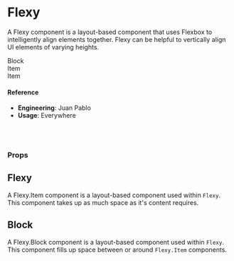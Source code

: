 
<Meta
  title="Utilities/Flexy"
  component={Flexy}
/>

# Flexy

A Flexy component is a layout-based component that uses Flexbox to intelligently align elements together. Flexy can be helpful to vertically align UI elements of varying heights.

<Preview>
  <Story name="default">
    <Flexy>
      <Flexy.Block>
        <div style={{ background: 'dodgerblue'}}>Block</div>
      </Flexy.Block>
      <Flexy.Item>
        <div style={{ background: 'salmon'}}>Item</div>
      </Flexy.Item>
      <Flexy.Item>
        <div style={{ background: 'lightgreen'}}>Item</div>
      </Flexy.Item>
    </Flexy>
  </Story>
</Preview>

#### Reference

- **Engineering**: Juan Pablo
- **Usage**: Everywhere

<br />
<br />

### Props

<Props of={Flexy} />


## Flexy

A Flexy.Item component is a layout-based component used within `Flexy`. This component takes up as much space as it's content requires.

## Block

A Flexy.Block component is a layout-based component used within `Flexy`. This component fills up space between or around `Flexy.Item` components.